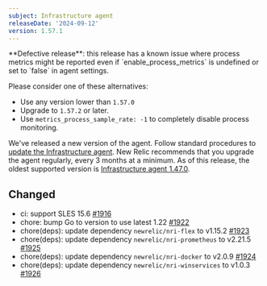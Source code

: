 ```yaml
---
subject: Infrastructure agent
releaseDate: '2024-09-12'
version: 1.57.1
---
```


<Callout variant="caution">
**Defective release**: this release has a known issue where process metrics might be reported even if `enable_process_metrics` is undefined or set to `false` in agent settings.
</Callout>

Please consider one of these alternatives:
* Use any version lower than `1.57.0`
* Upgrade to `1.57.2` or later. 
* Use `metrics_process_sample_rate: -1` to completely disable process monitoring. 


We've released a new version of the agent. Follow standard procedures to [update the Infrastructure agent](https://docs.newrelic.com/docs/infrastructure/install-configure-manage-infrastructure/update-or-uninstall/update-infrastructure-agent).
New Relic recommends that you upgrade the agent regularly, every 3 months at a minimum. As of this release, the oldest supported version is [Infrastructure agent 1.47.0](https://docs.newrelic.com/docs/release-notes/infrastructure-release-notes/infrastructure-agent-release-notes/new-relic-infrastructure-agent-1470/).

## Changed

* ci: support SLES 15.6 [#1916](https://github.com/newrelic/infrastructure-agent/pull/1916)
* chore: bump Go to version to use latest 1.22 [#1922](https://github.com/newrelic/infrastructure-agent/pull/1922)
* chore(deps): update dependency `newrelic/nri-flex` to v1.15.2 [#1923](https://github.com/newrelic/infrastructure-agent/pull/1923)
* chore(deps): update dependency `newrelic/nri-prometheus` to v2.21.5 [#1925](https://github.com/newrelic/infrastructure-agent/pull/1925)
* chore(deps): update dependency `newrelic/nri-docker` to v2.0.9 [#1924](https://github.com/newrelic/infrastructure-agent/pull/1924)
* chore(deps): update dependency `newrelic/nri-winservices` to v1.0.3 [#1926](https://github.com/newrelic/infrastructure-agent/pull/1926)
